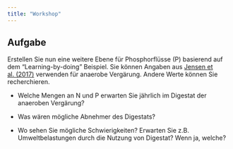 ```yaml
---
title: "Workshop"
---
```


## Aufgabe

Erstellen Sie nun eine weitere Ebene für Phosphorflüsse (P) basierend auf dem "Learning-by-doing" Beispiel. Sie können Angaben aus [Jensen et al. (2017)](https://www.sciencedirect.com/science/article/pii/S0956053X17301769?via%3Dihub) verwenden für anaerobe Vergärung. Andere Werte können Sie recherchieren.

-   Welche Mengen an N und P erwarten Sie jährlich im Digestat der anaeroben Vergärung?

-   Was wären mögliche Abnehmer des Digestats?

-   Wo sehen Sie mögliche Schwierigkeiten? Erwarten Sie z.B. Umweltbelastungen durch die Nutzung von Digestat? Wenn ja, welche?

# 
